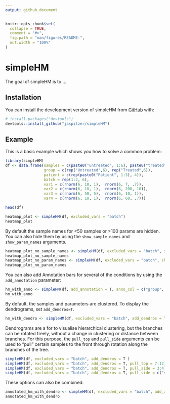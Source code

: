 ```yaml
---
output: github_document
---
```


<!-- README.md is generated from README.Rmd. Please edit that file -->

```r
knitr::opts_chunk$set(
  collapse = TRUE,
  comment = "#>",
  fig.path = "man/figures/README-",
  out.width = "100%"
)
```

# simpleHM

<!-- badges: start -->
<!-- badges: end -->

The goal of simpleHM is to ...

## Installation

You can install the development version of simpleHM from [GitHub](https://github.com/) with:

``` r
# install.packages("devtools")
devtools::install_github("jaspitzer/simpleHM")
```

## Example

This is a basic example which shows you how to solve a common problem:

```r
library(simpleHM)
df <- data.frame(samples = c(paste0("untreated", 1:6), paste0("treated", 7:12)),
                 group = c(rep("Untreated",6), rep("Treated",6)),
                 patient = c(rep(paste0("Patient", 1:3), 4)),
                 batch = rep(1:2, 6),
                 var1 = c(rnorm(6, 10, 1),  rnorm(6, 7, .7)),
                 var2 = c(rnorm(6, 10, 1),  rnorm(6, 200, 10)),
                 var3 = c(rnorm(6, 50, 5),  rnorm(6, 10, 1)),
                 var4 = c(rnorm(6, 10, 1),  rnorm(6, 60, .7)))

head(df)

heatmap_plot <- simpleHM(df, excluded_vars = "batch")    
heatmap_plot
```

By default the sample names for <50 samples or >100 params are hidden. You can also hide them by using the `show_sample_names` and `show_param_names` arguments.
```r
heatmap_plot_no_sample_names <- simpleHM(df, excluded_vars = "batch", show_sample_names = F)    
heatmap_plot_no_sample_names
heatmap_plot_no_param_names <- simpleHM(df, excluded_vars = "batch", show_param_names = F)    
heatmap_plot_no_param_names
```

You can also add Annotation bars for several of the conditions by using the `add_annotation` parameter:

```r
hm_with_anno <- simpleHM(df, add_annotation = T, anno_col = c("group", "patient"), excluded_vars = "batch")
hm_with_anno
```

By default, the samples and parameters are clustered. To display the dendrograms, set `add_dendros=T`.
```r
hm_with_dendro <- simpleHM(df, excluded_vars = "batch", add_dendros = T)
```

Dendrograms are a for to visualise hierarchical clustering, but the branches can be rotated freely, without a change in clustering or distance between branches. For this purpose, the `pull_top` and `pull_side` arguments can be used to "pull" certain samples to the front through rotation along the branches of the tree.
```r
simpleHM(df, excluded_vars = "batch", add_dendros = T )
simpleHM(df, excluded_vars = "batch", add_dendros = T, pull_top = 7:12)
simpleHM(df, excluded_vars = "batch", add_dendros = T, pull_side = 3:4)
simpleHM(df, excluded_vars = "batch", add_dendros = T, pull_side = c("var1", "var3"))
```


These options can also be combined:
```r
annotated_hm_with_dendro <- simpleHM(df, excluded_vars = "batch", add_annotation = T, anno_col = c("group", "patient"), add_dendros = T)
annotated_hm_with_dendro
```

